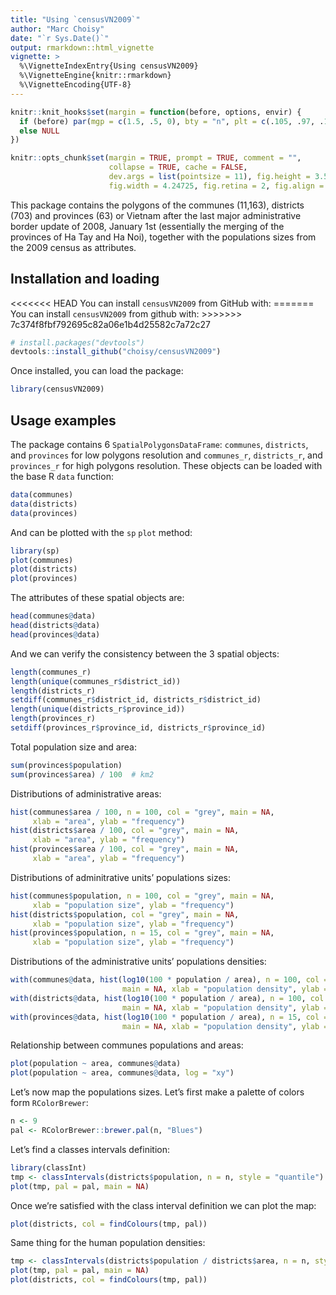 ```yaml
---
title: "Using `censusVN2009`"
author: "Marc Choisy"
date: "`r Sys.Date()`"
output: rmarkdown::html_vignette
vignette: >
  %\VignetteIndexEntry{Using censusVN2009}
  %\VignetteEngine{knitr::rmarkdown}
  %\VignetteEncoding{UTF-8}
---
```


```r
knitr::knit_hooks$set(margin = function(before, options, envir) {
  if (before) par(mgp = c(1.5, .5, 0), bty = "n", plt = c(.105, .97, .13, .97))
  else NULL
})

knitr::opts_chunk$set(margin = TRUE, prompt = TRUE, comment = "",
                      collapse = TRUE, cache = FALSE,
                      dev.args = list(pointsize = 11), fig.height = 3.5,
                      fig.width = 4.24725, fig.retina = 2, fig.align = "center")
```

This package contains the polygons of the communes (11,163), districts (703) and
provinces (63) or Vietnam after the last major administrative border update of
2008, January 1st (essentially the merging of the provinces of Ha Tay and Ha
Noi), together with the populations sizes from the 2009 census as attributes.

## Installation and loading

<<<<<<< HEAD
You can install `censusVN2009` from GitHub with:
=======
You can install `censusVN2009` from github with:
>>>>>>> 7c374f8fbf792695c82a06e1b4d25582c7a72c27

```r
# install.packages("devtools")
devtools::install_github("choisy/censusVN2009")
```

Once installed, you can load the package:

```r
library(censusVN2009)
```


## Usage examples

The package contains 6 `SpatialPolygonsDataFrame`: `communes`, `districts`, and
`provinces` for low polygons resolution and `communes_r`, `districts_r`, and
`provinces_r` for high polygons resolution. These objects can be loaded with the
base R `data` function:

```r
data(communes)
data(districts)
data(provinces)
```

And can be plotted with the `sp` `plot` method:

```r
library(sp)
plot(communes)
plot(districts)
plot(provinces)
```

The attributes of these spatial objects are:

```r
head(communes@data)
head(districts@data)
head(provinces@data)
```

And we can verify the consistency between the 3 spatial objects:

```r
length(communes_r)
length(unique(communes_r$district_id))
length(districts_r)
setdiff(communes_r$district_id, districts_r$district_id)
length(unique(districts_r$province_id))
length(provinces_r)
setdiff(provinces_r$province_id, districts_r$province_id)
```

Total population size and area:

```r
sum(provinces$population)
sum(provinces$area) / 100  # km2
```

Distributions of administrative areas:

```r
hist(communes$area / 100, n = 100, col = "grey", main = NA,
     xlab = "area", ylab = "frequency")
hist(districts$area / 100, col = "grey", main = NA,
     xlab = "area", ylab = "frequency")
hist(provinces$area / 100, col = "grey", main = NA,
     xlab = "area", ylab = "frequency")
```

Distributions of adminitrative units' populations sizes:

```r
hist(communes$population, n = 100, col = "grey", main = NA,
     xlab = "population size", ylab = "frequency")
hist(districts$population, col = "grey", main = NA,
     xlab = "population size", ylab = "frequency")
hist(provinces$population, n = 15, col = "grey", main = NA,
     xlab = "population size", ylab = "frequency")
```

Distributions of the administrative units' populations densities:

```r
with(communes@data, hist(log10(100 * population / area), n = 100, col = "grey",
                         main = NA, xlab = "population density", ylab = "frequency"))
with(districts@data, hist(log10(100 * population / area), n = 100, col = "grey",
                         main = NA, xlab = "population density", ylab = "frequency"))
with(provinces@data, hist(log10(100 * population / area), n = 15, col = "grey",
                         main = NA, xlab = "population density", ylab = "frequency"))
```

Relationship between communes populations and areas:

```r
plot(population ~ area, communes@data)
plot(population ~ area, communes@data, log = "xy")
```

Let's now map the populations sizes. Let's first make a palette of colors form
`RColorBrewer`:

```r
n <- 9
pal <- RColorBrewer::brewer.pal(n, "Blues")
```

Let's find a classes intervals definition:

```r
library(classInt)
tmp <- classIntervals(districts$population, n = n, style = "quantile")
plot(tmp, pal = pal, main = NA)
```

Once we're satisfied with the class interval definition we can plot the map:

```r
plot(districts, col = findColours(tmp, pal))
```

Same thing for the human population densities:

```r
tmp <- classIntervals(districts$population / districts$area, n = n, style = "quantile")
plot(tmp, pal = pal, main = NA)
plot(districts, col = findColours(tmp, pal))
```

